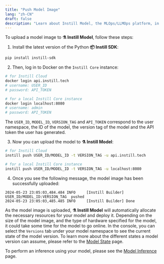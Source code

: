 ```yaml
---
title: "Push Model Image"
lang: "zh-CN"
draft: false
description: "Learn about Instill Model, the MLOps/LLMOps platform, in the project Instill Core: https://github.com/instill-ai/instill-core"
---
```


To upload a model image to **⚗️ Instill Model**, follow these steps:

1. Install the latest version of the Python **📦 Instill SDK**:

```bash
pip install instill-sdk
```

2. Then, log in to Docker on the `Instill Core` instance:

```bash
# for Instill Cloud
docker login api.instill.tech
# username: USER_ID
# password: API_TOKEN

# for a local Instill Core instance
docker login localhost:8080
# username: admin
# password: API_TOKEN
```

The `USER_ID`, `MODEL_ID`, `VERSION_TAG` and `API_TOKEN` correspond to the user namespace,
the ID of the model, the version tag of the model and the API token the user has generated.

3. Now you can upload the model to **⚗️ Instill Model**:

```bash
# for Instill Cloud
instill push USER_ID/MODEL_ID -t VERSION_TAG -u api.instill.tech

# for a local Instill Core instance
instill push USER_ID/MODEL_ID -t VERSION_TAG -u localhost:8080
```

4. Once you see the following message, the model image has been successfully
   uploaded:

```text
2024-05-23 23:05:03,484.484 INFO     [Instill Builder] USER_ID/MODEL_ID:VERSION_TAG  pushed
2024-05-23 23:05:03,485.485 INFO     [Instill Builder] Done
```

As the model image is uploaded, **⚗️ Instill Model** will automatically allocate
the necessary resources for your model and deploy it. Depending on the size of
the model image, and the type of hardware specified for the model, it could take
some time for the model to go online. In the console, you can select the
`Versions` tab under your model namespace to see the current state of the model
version. To learn more about the different states a model version can assume,
please refer to the [Model State](../state) page.

To perform an inference using your model, please see the [Model
Inference](../inference) page.
